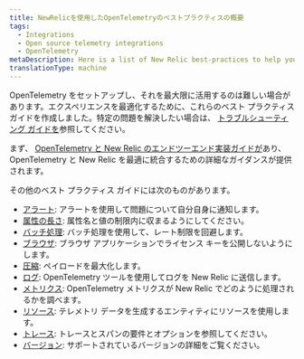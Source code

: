 ```yaml
---
title: NewRelicを使用したOpenTelemetryのベストプラクティスの概要
tags:
  - Integrations
  - Open source telemetry integrations
  - OpenTelemetry
metaDescription: Here is a list of New Relic best-practices to help you optimize your OpenTelemetry deployments.
translationType: machine
---
```


OpenTelemetry をセットアップし、それを最大限に活用するのは難しい場合があります。エクスペリエンスを最適化するために、これらのベスト プラクティス ガイドを作成しました。特定の問題を解決したい場合は、 [トラブルシューティング ガイドを](/docs/more-integrations/open-source-telemetry-integrations/opentelemetry/opentelemetry-troubleshooting)参照してください。

まず、 [OpenTelemetry と New Relic のエンドツーエンド実装ガイドが](/docs/more-integrations/open-source-telemetry-integrations/opentelemetry/best-practices/opentelemetry-implementation-guide)あり、OpenTelemetry と New Relic を最適に統合するための詳細なガイダンスが提供されます。

その他のベスト プラクティス ガイドには次のものがあります。

* [アラート](/docs/more-integrations/open-source-telemetry-integrations/opentelemetry/best-practices/opentelemetry-best-practices-alerts): アラートを使用して問題について自分自身に通知します。
* [属性の長さ](/docs/more-integrations/open-source-telemetry-integrations/opentelemetry/best-practices/opentelemetry-best-practices-attributes): 属性名と値の制限内に収まるようにしてください。
* [バッチ処理](/docs/more-integrations/open-source-telemetry-integrations/opentelemetry/best-practices/opentelemetry-best-practices-batching): バッチ処理を使用して、レート制限を回避します。
* [ブラウザ](/docs/more-integrations/open-source-telemetry-integrations/opentelemetry/best-practices/opentelemetry-best-practices-browser): ブラウザ アプリケーションでライセンス キーを公開しないようにします。
* [圧縮](/docs/more-integrations/open-source-telemetry-integrations/opentelemetry/best-practices/opentelemetry-best-practices-compression): ペイロードを最大化します。
* [ログ](/docs/more-integrations/open-source-telemetry-integrations/opentelemetry/best-practices/opentelemetry-best-practices-logs): OpenTelemetry ツールを使用してログを New Relic に送信します。
* [メトリクス](/docs/more-integrations/open-source-telemetry-integrations/opentelemetry/best-practices/opentelemetry-best-practices-metrics): OpenTelemetry メトリクスが New Relic でどのように処理されるかを調べます。
* [リソース](/docs/more-integrations/open-source-telemetry-integrations/opentelemetry/best-practices/opentelemetry-best-practices-resources): テレメトリ データを生成するエンティティにリソースを使用します。
* [トレース](/docs/more-integrations/open-source-telemetry-integrations/opentelemetry/best-practices/opentelemetry-best-practices-traces): トレースとスパンの要件とオプションを参照してください。
* [バージョン](/docs/more-integrations/open-source-telemetry-integrations/opentelemetry/best-practices/opentelemetry-best-practices-versions): サポートされているバージョンの詳細をご覧ください。